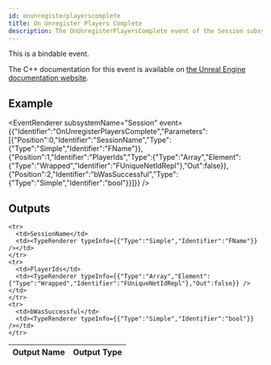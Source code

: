 ```yaml
---
id: onunregisterplayerscomplete
title: On Unregister Players Complete
description: The OnUnregisterPlayersComplete event of the Session subsystem.
---
```



This is a bindable event.

The C++ documentation for this event is available on [the Unreal Engine documentation website](https://dev.epicgames.com/documentation/en-us/unreal-engine/API/Plugins/OnlineSubsystem/Interfaces/IOnlineSession/).

## Example

<EventRenderer subsystemName="Session" event={{"Identifier":"OnUnregisterPlayersComplete","Parameters":[{"Position":0,"Identifier":"SessionName","Type":{"Type":"Simple","Identifier":"FName"}},{"Position":1,"Identifier":"PlayerIds","Type":{"Type":"Array","Element":{"Type":"Wrapped","Identifier":"FUniqueNetIdRepl"},"Out":false}},{"Position":2,"Identifier":"bWasSuccessful","Type":{"Type":"Simple","Identifier":"bool"}}]}} />

## Outputs


<table>
  <thead>
    <tr>
      <th>Output Name</th>
      <th>Output Type</th>
    </tr>
  </thead>
  <tbody>
    
    <tr>
      <td>SessionName</td>
      <td><TypeRenderer typeInfo={{"Type":"Simple","Identifier":"FName"}} /></td>
    </tr>
    <tr>
      <td>PlayerIds</td>
      <td><TypeRenderer typeInfo={{"Type":"Array","Element":{"Type":"Wrapped","Identifier":"FUniqueNetIdRepl"},"Out":false}} /></td>
    </tr>
    <tr>
      <td>bWasSuccessful</td>
      <td><TypeRenderer typeInfo={{"Type":"Simple","Identifier":"bool"}} /></td>
    </tr>
  </tbody>
</table>


